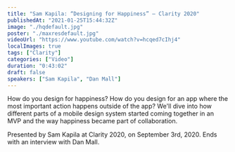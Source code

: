```yaml
---
title: "Sam Kapila: “Designing for Happiness” — Clarity 2020"
publishedAt: "2021-01-25T15:44:32Z"
image: "./hqdefault.jpg"
poster: "./maxresdefault.jpg"
videoUrl: "https://www.youtube.com/watch?v=hcqed7cIhj4"
localImages: true
tags: ["Clarity"]
categories: ["Video"]
duration: "0:43:02"
draft: false
speakers: ["Sam Kapila", "Dan Mall"]
---
```


How do you design for happiness? How do you design for an app where the most important action happens outside of the app? We'll dive into how different parts of a mobile design system started coming together in an MVP and the way happiness became part of collaboration.

Presented by Sam Kapila at Clarity 2020, on September 3rd, 2020. Ends with an interview with Dan Mall.
